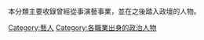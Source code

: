 本分類主要收錄曾經從事演藝事業，並在之後踏入政壇的人物。

[[Category:藝人|Category:藝人]]
[[Category:各職業出身的政治人物|Category:各職業出身的政治人物]]